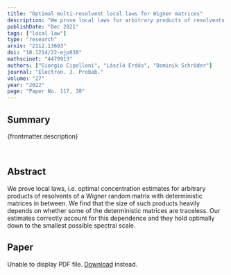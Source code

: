 ```yaml
---
title: "Optimal multi-resolvent local laws for Wigner matrices"
description: "We prove local laws for arbitrary products of resolvents of a Wigner random matrix with deterministic matrices in between. Our key finding is that the size of such products heavily depends on whether some of the deterministic matrices are traceless."
publishDate: "Dec 2021"
tags: ["local law"]
type: "research"
arxiv: "2112.13693"
doi: "10.1214/22-ejp838"
mathscinet: "4479913"
authors: ["Giorgio Cipolloni", "László Erdős", "Dominik Schröder"]
journal: "Electron. J. Probab."
volume: "27"
year: "2022"
page: "Paper No. 117, 38"
---
```



## Summary

{frontmatter.description}

<br />

## Abstract

We prove local laws, i.e. optimal concentration estimates for arbitrary products of resolvents of a Wigner random matrix with deterministic matrices in between. We find that the size of such products heavily depends on whether some of the deterministic matrices are traceless. Our estimates correctly account for this dependence and they hold optimally down to the smallest possible spectral scale.

## Paper

<object data={paper} type="application/pdf" width="100%" height="800px">
	<p>
		Unable to display PDF file.
		<a href={`https://arxiv.com/pdf/${frontmatter.arxiv}.pdf`}>Download</a>
		instead.
	</p>
</object>
